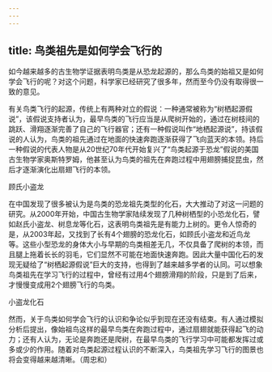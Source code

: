 ```yaml
---
---
---
```

title: 鸟类祖先是如何学会飞行的
---




如今越来越多的古生物学证据表明鸟类是从恐龙起源的，那么鸟类的始祖又是如何学会飞行的呢？对这个问题，科学家已经研究了很多年，然而至今仍没有取得很一致的意见。

有关鸟类飞行的起源，传统上有两种对立的假说：一种通常被称为“树栖起源假说”，该假说支持者认为，最早鸟类的飞行应当是从爬树开始的，通过在树枝间的跳跃、滑翔逐渐完善了自己的飞行器官；还有一种假说叫作“地栖起源说”，持该假说的人认为，鸟类的祖先通过在地面的快速奔跑逐渐获得了飞向蓝天的本领。持后一种假说的代表人物是从20世纪70年代开始复兴了“鸟类起源于恐龙”假说的美国古生物学家奥斯特罗姆，他甚至认为鸟类的祖先在奔跑过程中用翅膀捕捉昆虫，然后才逐渐演化出扇翅飞行的本领。

顾氏小盗龙



在中国发现了很多被认为是鸟类的恐龙祖先类型的化石，大大推动了对这一问题的研究。从2000年开始，中国古生物学家陆续发现了几种树栖型的小恐龙化石，譬如赵氏小盗龙、树息龙等化石，这表明鸟类祖先是有能力上树的。更令人惊奇的是，从2003年起，又找到了长有4个翅膀的恐龙化石，如顾氏小盗龙和近鸟龙等。这些小型恐龙的身体大小与早期的鸟类相差无几，不仅具备了爬树的本领，而且腿上拖着长长的羽毛，它们显然不可能在地面快速奔跑。因此大量中国化石的发现无疑给了“树栖起源假说”巨大的支持，也得到了越来越多学者的认同。可以想象鸟类祖先在学习飞行的过程中，曾经有过用4个翅膀滑翔的阶段，只是到了后来，才慢慢变成用2个翅膀飞行的鸟类。

小盗龙化石



然而，关于鸟类如何学会飞行的认识和争论似乎到现在还没有结束。有人通过模拟分析后提出，像始祖鸟这样的最早鸟类在奔跑过程中，通过扇翅就能获得起飞的动力；还有人认为，无论是奔跑还是爬树，在最早鸟类的飞行学习中可能都发挥过或多或少的作用。随着对鸟类起源过程认识的不断深入，鸟类祖先学习飞行的图景也将会变得越来越清晰。（周忠和）